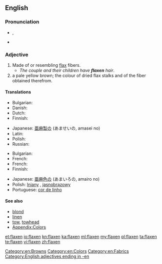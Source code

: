 ==English==

===Pronunciation===
* {{IPA|/ˈflæk.sən/}}, {{X-SAMPA|/"fl{k.s@n/}}
* {{rhymes|æksən}}

===Adjective===
{{head|en|adjective}}

# Made of or resembling [[flax]] fibers.
#* ''The couple and their children have '''flaxen''' hair''.
# a pale yellow brown; the colour of dried flax stalks and of the fiber obtained therefrom.
#: {{color panel|C2B280}}

====Translations====
{{trans-top|material}}
* Bulgarian: {{t+|bg|ленен|sc=Cyrl}}
* Danish: {{t-|da|hørfarvet}}
* Dutch: {{t+|nl|vlaskleurig}}
* Finnish: {{t+|fi|pellavainen}}
{{trans-mid}}
* Japanese: [[亜麻]][[製]]の (あませいの, amasei no)
* Latin: {{t-|la|lineus|alt=līneus}}
* Polish: {{t+|pl|lniany|m}}
* Russian: {{t+|ru|льняной|tr=l'njanój}}
{{trans-bottom}}

{{trans-top|colour}}
* Bulgarian: {{t+|bg|светложълт|sc=Cyrl}}
* French: {{t-|fr|de lin}}
* French: {{t-|fr|de lin}}
* Finnish: {{t+|fi|pellavan värinen}}
{{trans-mid}}
* Japanese: [[亜麻]][[色]]の (あまいろの, amairo no)
* Polish: [[lniany]] {{m}}, [[jasnobrązowy]] {{m}}
* Portuguese: [[cor de linho]] {{f}}
{{trans-bottom}}

====See also====
* [[blond]]
* [[linen]]
* [[tow]], [[towhead]]
* [[Appendix:Colors]]

[[Category:en:Browns]]
[[Category:en:Colors]]
[[Category:en:Fabrics]]
[[Category:English adjectives ending in -en]]

[[et:flaxen]]
[[io:flaxen]]
[[kn:flaxen]]
[[ka:flaxen]]
[[ml:flaxen]]
[[my:flaxen]]
[[pl:flaxen]]
[[ta:flaxen]]
[[te:flaxen]]
[[vi:flaxen]]
[[zh:flaxen]]